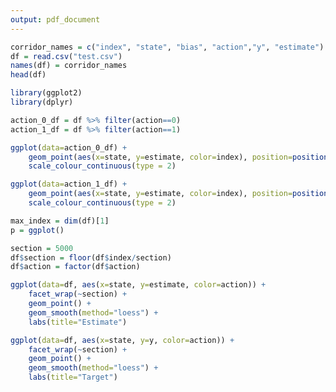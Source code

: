 ```yaml
---
output: pdf_document
---
```


```r
corridor_names = c("index", "state", "bias", "action","y", "estimate")
df = read.csv("test.csv")
names(df) = corridor_names
head(df)
```

```r
library(ggplot2)
library(dplyr)

action_0_df = df %>% filter(action==0) 
action_1_df = df %>% filter(action==1)

ggplot(data=action_0_df) + 
    geom_point(aes(x=state, y=estimate, color=index), position=position_dodge2(width = 0.5)) + 
    scale_colour_continuous(type = 2)

ggplot(data=action_1_df) + 
    geom_point(aes(x=state, y=estimate, color=index), position=position_dodge2(width = 0.5)) + 
    scale_colour_continuous(type = 2)

```

```r
max_index = dim(df)[1]
p = ggplot()

section = 5000
df$section = floor(df$index/section)
df$action = factor(df$action)

ggplot(data=df, aes(x=state, y=estimate, color=action)) +
    facet_wrap(~section) +
    geom_point() +
    geom_smooth(method="loess") +
    labs(title="Estimate")

ggplot(data=df, aes(x=state, y=y, color=action)) +
    facet_wrap(~section) +
    geom_point() +
    geom_smooth(method="loess") +
    labs(title="Target")

```
